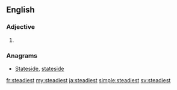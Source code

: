 ==English==

===Adjective===
{{head|en|adjective superlative form}}

# {{en-superlative of|steady}}

===Anagrams===
* [[Stateside#English|Stateside]], [[stateside#English|stateside]]

[[fr:steadiest]]
[[my:steadiest]]
[[ja:steadiest]]
[[simple:steadiest]]
[[sv:steadiest]]